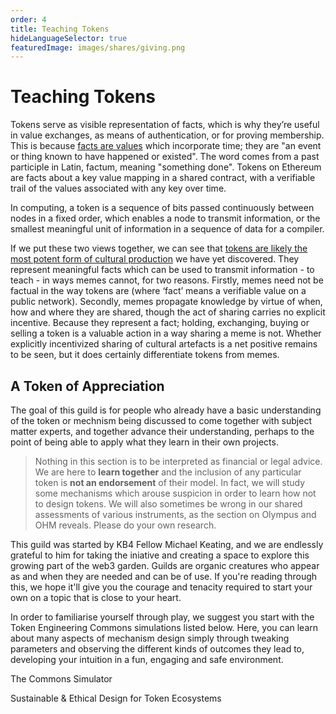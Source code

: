 ```yaml
---
order: 4
title: Teaching Tokens
hideLanguageSelector: true
featuredImage: images/shares/giving.png
---
```


# Teaching Tokens

Tokens serve as visible representation of facts, which is why they’re useful in value exchanges, as means of authentication, or for proving membership. This is because [facts are values](https://www.youtube.com/watch?v=-6BsiVyC1kM&t=1207s) which incorporate time; they are "an event or thing known to have happened or existed". The word comes from a past participle in Latin, factum, meaning "something done". Tokens on Ethereum are facts about a key value mapping in a shared contract, with a verifiable trail of the values associated with any key over time.

In computing, a token is a sequence of bits passed continuously between nodes in a fixed order, which enables a node to transmit information, or the smallest meaningful unit of information in a sequence of data for a compiler.

If we put these two views together, we can see that [tokens are likely the most potent form of cultural production](/learn/module-5/) we have yet discovered. They represent meaningful facts which can be used to transmit information - to teach - in ways memes cannot, for two reasons. Firstly, memes need not be factual in the way tokens are (where ‘fact’ means a verifiable value on a public network). Secondly, memes propagate knowledge by virtue of when, how and where they are shared, though the act of sharing carries no explicit incentive. Because they represent a fact; holding, exchanging, buying or selling a token is a valuable action in a way sharing a meme is not. Whether explicitly incentivized sharing of cultural artefacts is a net positive remains to be seen, but it does certainly differentiate tokens from memes.

## A Token of Appreciation

The goal of this guild is for people who already have a basic understanding of the token or mechnism being discussed to come together with subject matter experts, and together advance their understanding, perhaps to the point of being able to apply what they learn in their own projects.

> Nothing in this section is to be interpreted as financial or legal advice. We are here to **learn together** and the inclusion of any particular token is **not an endorsement** of their model. In fact, we will study some mechanisms which arouse suspicion in order to learn how not to design tokens. We will also sometimes be wrong in our shared assessments of various instruments, as the section on Olympus and OHM reveals. Please do your own research.

This guild was started by KB4 Fellow Michael Keating, and we are endlessly grateful to him for taking the iniative and creating a space to explore this growing part of the web3 garden. Guilds are organic creatures who appear as and when they are needed and can be of use. If you're reading through this, we hope it'll give you the courage and tenacity required to start your own on a topic that is close to your heart.

In order to familiarise yourself through play, we suggest you start with the Token Engineering Commons simulations listed below. Here, you can learn about many aspects of mechanism design simply through tweaking parameters and observing the different kinds of outcomes they lead to, developing your intuition in a fun, engaging and safe environment.

<List>

<Link to="https://sim.commonsstack.org/">

The Commons Simulator

</Link>

<Link to="https://tecommons.org/">

Sustainable &amp; Ethical Design for Token Ecosystems

</Link>

</List>
